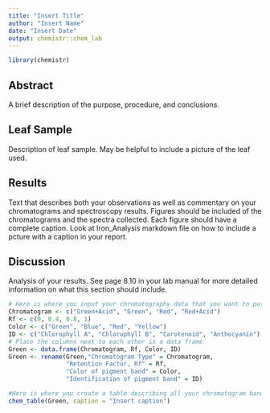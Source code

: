 ```yaml
---
title: "Insert Title"
author: "Insert Name"
date: "Insert Date"
output: chemistr::chem_lab
---
```


```r
library(chemistr)
```

## Abstract

A brief description of the purpose, procedure, and conclusions.

## Leaf Sample

Description of leaf sample.  May be helpful to include a picture of the leaf used.

## Results

Text that describes both your observations as well as commentary on your chromatograms and spectroscopy results.  Figures should be included of the chromatograms and the spectra collected.  Each figure should have a complete caption.  Look at Iron_Analysis markdown file on how to include a pcture with a caption in your report.

## Discussion

Analysis of your results.  See page 8.10 in your lab manual for more detailed information on what this section should include.

```r
# Here is where you input your chromatography data that you want to put into a table.  There should be more than 4 pieces of data.  Make sure as you add another line, you add all components of that piece of data:  Chromatogram, Rf, Color, and ID.
Chromatogram <- c("Green+Acid", "Green", "Red", "Red+Acid")
Rf <- c(0, 0.4, 0.8, 1)
Color <- c("Green", "Blue", "Red", "Yellow")
ID <- c("Chlorophyll A", "Chlorophyll B", "Carotenoid", "Anthocyanin")
# Place the columns next to each other in a data frame
Green <- data.frame(Chromatogram, Rf, Color, ID)
Green <- rename(Green,"Chromatogram Type" = Chromatogram,
                "Retention Factor, Rf" = Rf, 
                "Color of pigment band" = Color, 
                "Identification of pigment band" = ID)
```

```r
#Here is where you create a table describing all your chromatogram bands.  This will include their identities and Rf values.  
chem_table(Green, caption = "Insert caption")
```
